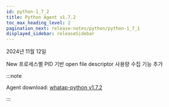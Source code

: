 ```yaml
---
id: python-1_7_2
title: Python Agent v1.7.2
toc_max_heading_level: 2
pagination_next: release-notes/python/python-1_7_1
displayed_sidebar: releaseSidebar
---
```


2024년 11월 12일

<Status priority='1'>New</Status> 프로세스별 PID 기반 open file descriptor 사용량 수집 기능 추가

:::note

Agent download: [whatap-python v1.7.2](https://pypi.org/project/whatap-python/1.7.2/)

:::